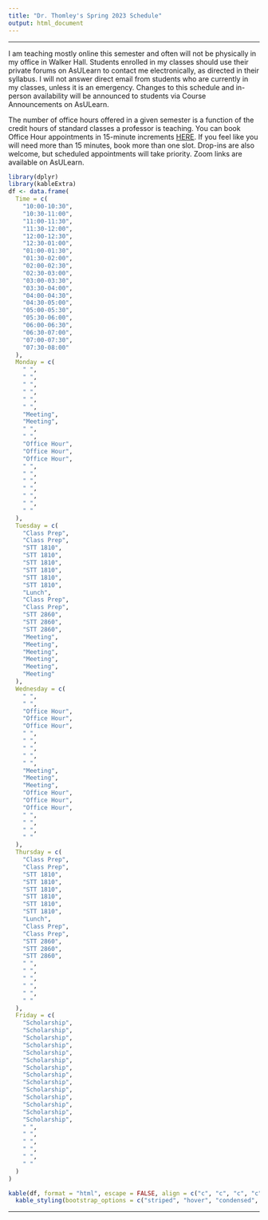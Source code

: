 ```yaml
---
title: "Dr. Thomley's Spring 2023 Schedule"
output: html_document
---
```


<hr>

I am teaching mostly online this semester and often will not be physically in my office in Walker Hall. Students enrolled in my classes should use their private forums on AsULearn to contact me electronically, as directed in their syllabus. I will not answer direct email from students who are currently in my classes, unless it is an emergency. Changes to this schedule and in-person availability will be announced to students via Course Announcements on AsULearn.

The number of office hours offered in a given semester is a function of the credit hours of standard classes a professor is teaching. You can book Office Hour appointments in 15-minute increments [HERE](https://calendar.google.com/calendar/selfsched?sstoken=UU0zQUk4blgtNW44fGRlZmF1bHR8Y2EyZDZmYTMxNmZjMWEwMjdiMzE0ZjQ1MmEwNDFjMmE). If you feel like you will need more than 15 minutes, book more than one slot. Drop-ins are also welcome, but scheduled appointments will take priority. Zoom links are available on AsULearn.

```r
library(dplyr)
library(kableExtra)
df <- data.frame(
  Time = c(
    "10:00-10:30",
    "10:30-11:00",
    "11:00-11:30",
    "11:30-12:00",
    "12:00-12:30",
    "12:30-01:00",
    "01:00-01:30",
    "01:30-02:00",
    "02:00-02:30",
    "02:30-03:00",
    "03:00-03:30",
    "03:30-04:00",
    "04:00-04:30",
    "04:30-05:00",
    "05:00-05:30",
    "05:30-06:00",
    "06:00-06:30",
    "06:30-07:00",
    "07:00-07:30",
    "07:30-08:00"
  ),
  Monday = c(
    " ",
    " ",
    " ",
    " ",
    " ",
    " ",
    "Meeting",
    "Meeting",
    " ",
    " ",
    "Office Hour",
    "Office Hour",
    "Office Hour",
    " ",
    " ",
    " ",
    " ",
    " ",
    " ",
    " "
  ),
  Tuesday = c(
    "Class Prep",
    "Class Prep",
    "STT 1810",
    "STT 1810",
    "STT 1810",
    "STT 1810",
    "STT 1810",
    "STT 1810",
    "Lunch",
    "Class Prep",
    "Class Prep",
    "STT 2860",
    "STT 2860",
    "STT 2860",
    "Meeting",
    "Meeting",
    "Meeting",
    "Meeting",
    "Meeting",
    "Meeting"
  ),
  Wednesday = c(
    " ",
    " ",
    "Office Hour",
    "Office Hour",
    "Office Hour",
    " ",
    " ",
    " ",
    " ",
    " ",
    "Meeting",
    "Meeting",
    "Meeting",
    "Office Hour",
    "Office Hour",
    "Office Hour",
    " ",
    " ",
    " ",
    " "
  ),
  Thursday = c(
    "Class Prep",
    "Class Prep",
    "STT 1810",
    "STT 1810",
    "STT 1810",
    "STT 1810",
    "STT 1810",
    "STT 1810",
    "Lunch",
    "Class Prep",
    "Class Prep",
    "STT 2860",
    "STT 2860",
    "STT 2860",
    " ",
    " ",
    " ",
    " ",
    " ",
    " "
  ),
  Friday = c(
    "Scholarship",
    "Scholarship",
    "Scholarship",
    "Scholarship",
    "Scholarship",
    "Scholarship",
    "Scholarship",
    "Scholarship",
    "Scholarship",
    "Scholarship",
    "Scholarship",
    "Scholarship",
    "Scholarship",
    "Scholarship",
    " ",
    " ",
    " ",
    " ",
    " ",
    " "
  )
)

kable(df, format = "html", escape = FALSE, align = c("c", "c", "c", "c", "c", "c")) %>%
  kable_styling(bootstrap_options = c("striped", "hover", "condensed", "responsive"))
```

<hr>
